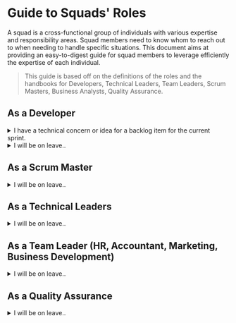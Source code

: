 # Guide to Squads' Roles

A squad is a cross-functional group of individuals with various expertise and responsibility areas. Squad members need to know whom to reach out to when needing to handle specific situations. This document aims at providing an easy-to-digest guide for squad members to leverage efficiently the expertise of each individual.

>This guide is based off on the definitions of the roles and the handbooks for Developers, Technical Leaders, Team Leaders, Scrum Masters, Business Analysts, Quality Assurance.


## As a Developer

<details>
	<summary>I have a technical concern or idea for a backlog item for the current sprint.</summary>

  Reach out to the **Scrum Master**.

  Since **Scrum Master** own the lead the development sprint, they have the knowledge, responsibility, and incentive to resolve technical concerns.
</details>

<details>
	<summary>I will be on leave..</summary>

  ...
</details>

## As a Scrum Master

<details>
	<summary>I will be on leave..</summary>

  ...
</details>

## As a Technical Leaders

<details>
	<summary>I will be on leave..</summary>

  ...
</details>

## As a Team Leader (HR, Accountant, Marketing, Business Development)

<details>
	<summary>I will be on leave..</summary>

  ...
</details>

## As a Quality Assurance

<details>
	<summary>I will be on leave..</summary>

  ...
</details>